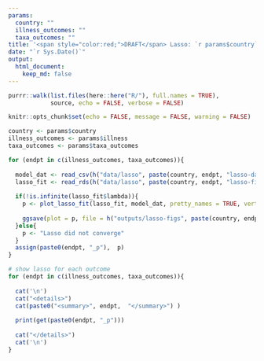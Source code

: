 ```yaml
---
params:
  country: ""
  illness_outcomes: ""
  taxa_outcomes: ""
title: '<span style="color:red;">DRAFT</span> Lasso: `r params$country`'
date: "`r Sys.Date()`"
output:
  html_document:
    keep_md: false
---
```


```r
purrr::walk(list.files(here::here("R/"), full.names = TRUE),
            source, echo = FALSE, verbose = FALSE)

knitr::opts_chunk$set(echo = FALSE, message = FALSE, warning = FALSE)

country <- params$country
illness_outcomes <- params$illness
taxa_outcomes <- params$taxa_outcomes

```
```r
for (endpt in c(illness_outcomes, taxa_outcomes)){
  
  model_dat <- read_csv(h("data/lasso", paste(country, endpt, "lasso-dat.csv", sep = "-")))
  lasso_fit <- read_rds(h("data/lasso", paste(country, endpt, "lasso-fit.rds", sep = "-")))
  
  if(!is.infinite(lasso_fit$lambda)){
    p <- plot_lasso_fit(lasso_fit, model_dat, pretty_names = TRUE, vert_line = FALSE) 
    
    ggsave(plot = p, file = h("outputs/lasso-figs", paste(country, endpt, "lasso.png", sep = "-")), width = 10, height = 7, units = "in")
  }else{
    p <- "Lasso did not converge"
  }
  assign(paste0(endpt, "_p"),  p)
}
```


```r
# show lasso for each outcome
for (endpt in c(illness_outcomes, taxa_outcomes)){
  
  cat('\n')
  cat("<details>")
  cat(paste0("<summary>", endpt,  "</summary>") )
  
  print(get(paste0(endpt, "_p")))
  
  cat("</details>")
  cat('\n')
}
```


